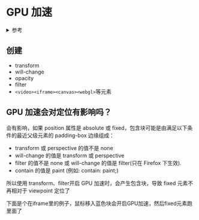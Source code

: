 # GPU 加速

<details>
<summary>参考</summary>

- [在 CSS 动画中使用硬件加速(翻译)](https://juejin.im/post/6844903649974435854)

</details>

## 创建

- transform
- will-change
- opacity
- filter
- `<video><iframe><canvas><webgl>`等元素


## GPU 加速会对定位有影响吗？

会有影响，如果 position 属性是 absolute 或 fixed，包含块可能是由满足以下条件的最近父级元素的 padding-box 边缘组成：
* transform 或 perspective 的值不是 none
* will-change 的值是 transform 或 perspective
* filter 的值不是 none 或 will-change 的值是 filter(只在 Firefox 下生效).
* contain 的值是 paint (例如: contain: paint;)

所以使用 transform、filter开启 GPU 加速时，会产生包含块，导致 fixed 元素不再相对于 viewpoint 定位了

下面是个在iframe里的例子，鼠标移入蓝色块会开启GPU加速，然后fixed元素跑里面了



